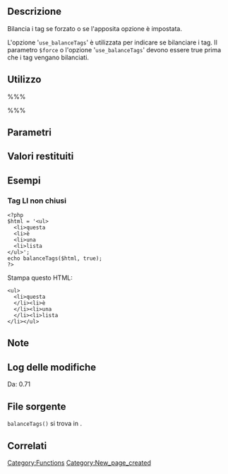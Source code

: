 {{Languages|
{{en|Function Reference/balanceTags}}
{{it|Riferimento funzioni/balanceTags}}
}}

== Descrizione ==
Bilancia i tag se forzato o se l'apposita opzione è impostata.

L'opzione '<tt>use_balanceTags</tt>' è utilizzata per indicare se bilanciare i tag. Il parametro <tt>$force</tt> o l'opzione '<tt>use_balanceTags</tt>' devono essere true prima che i tag vengano bilanciati.

== Utilizzo ==
%%%<?php balanceTags( $text, $force ); ?>%%%

== Parametri ==
{{it:Parameter|$text|string|Testo da bilanciare.}}
{{it:Parameter|$force|boolean|Forza il bilanciamento, ignorando il valore dell'opzione.|opzionale|false}}

== Valori restituiti ==
{{it:Return||string|Testo bilanciato.}}

== Esempi ==
=== Tag LI non chiusi ===
<pre>
<?php
$html = '<ul>
  <li>questa
  <li>è
  <li>una
  <li>lista
</ul>';
echo balanceTags($html, true);
?>
</pre>
Stampa questo HTML:
<pre>
<ul>
  <li>questa
  </li><li>è
  </li><li>una
  </li><li>lista
</li></ul>
</pre>

== Note ==

== Log delle modifiche ==
Da: 0.71

== File sorgente ==

<tt>balanceTags()</tt> si trova in {{Trac|wp-includes/formatting.php}}.

== Correlati ==
<!--
    To Do:
    Need to find related functions.
    Need to create groups of functions and create templates to add them to a page quickly.
    Some functions may be related to many groups of functions.
-->

{{it:Tag Footer}}

[[Category:Functions]]
[[Category:New_page_created]]